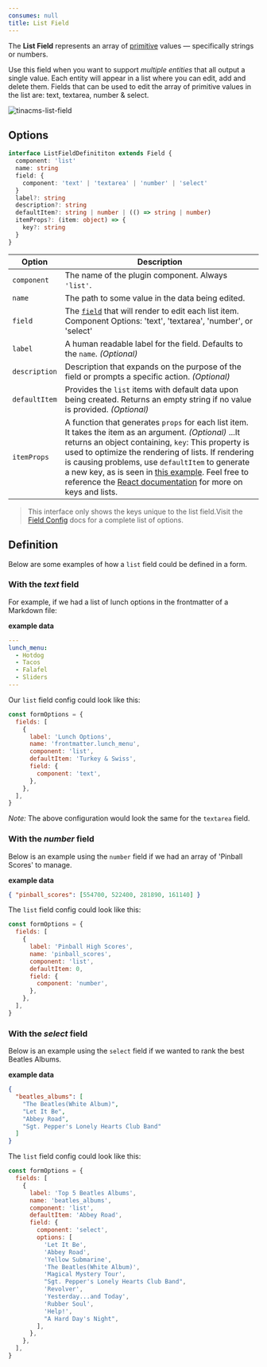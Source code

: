 ```yaml
---
consumes: null
title: List Field
---
```


<WarningCallout body="This is an advanced-use feature, and likely not something you'll need to configure. What you probably want is the content types reference!" />

The **List Field** represents an array of [primitive](https://developer.mozilla.org/en-US/docs/Web/JavaScript/Data_structures) values — specifically strings or numbers.

Use this field when you want to support *multiple entities* that all output a single value. Each entity will appear in a list where you can edit, add and delete them. Fields that can be used to edit the array of primitive values in the list are: text, textarea, number & select.

![tinacms-list-field](/img/fields/list-field.png)

## Options

```typescript
interface ListFieldDefinititon extends Field {
  component: 'list'
  name: string
  field: {
    component: 'text' | 'textarea' | 'number' | 'select'
  }
  label?: string
  description?: string
  defaultItem?: string | number | (() => string | number)
  itemProps?: (item: object) => {
    key?: string
  }
}
```

| Option        | Description                                                                                                                                                                                                                                                                                                                                                                                                                                                                                                           |
| ------------- | --------------------------------------------------------------------------------------------------------------------------------------------------------------------------------------------------------------------------------------------------------------------------------------------------------------------------------------------------------------------------------------------------------------------------------------------------------------------------------------------------------------------- |
| `component`   | The name of the plugin component. Always `'list'`.                                                                                                                                                                                                                                                                                                                                                                                                                                                                    |
| `name`        | The path to some value in the data being edited.                                                                                                                                                                                                                                                                                                                                                                                                                                                                      |
| `field`       | The [`field`](/docs/reference/toolkit/fields) that will render to edit each list item. Component Options: 'text', 'textarea', 'number', or 'select'                                                                                                                                                                                                                                                                                                                                                                   |
| `label`       | A human readable label for the field. Defaults to the `name`. *(Optional)*                                                                                                                                                                                                                                                                                                                                                                                                                                            |
| `description` | Description that expands on the purpose of the field or prompts a specific action. *(Optional)*                                                                                                                                                                                                                                                                                                                                                                                                                       |
| `defaultItem` | Provides the `list` items with default data upon being created. Returns an empty string if no value is provided. *(Optional)*                                                                                                                                                                                                                                                                                                                                                                                         |
| `itemProps`   | A function that generates `props` for each list item. It takes the item as an argument. *(Optional)* ...It returns an object containing, `key`: This property is used to optimize the rendering of lists. If rendering is causing problems, use `defaultItem` to generate a new key, as is seen in [this example](http://tinacms.org/docs/reference/toolkit/fields/group-list#definition). Feel free to reference the [React documentation](https://reactjs.org/docs/lists-and-keys.html) for more on keys and lists. |

> This interface only shows the keys unique to the list field.Visit the [Field Config](/docs/extending-tina/custom-field-components/#default-field-plugins) docs for a complete list of options.

## Definition

Below are some examples of how a `list` field could be defined in a form.

### With the *text* field

For example, if we had a list of lunch options in the frontmatter of a Markdown file:

**example data**

```yaml
---
lunch_menu:
  - Hotdog
  - Tacos
  - Falafel
  - Sliders
---
```

Our `list` field config could look like this:

```javascript
const formOptions = {
  fields: [
    {
      label: 'Lunch Options',
      name: 'frontmatter.lunch_menu',
      component: 'list',
      defaultItem: 'Turkey & Swiss',
      field: {
        component: 'text',
      },
    },
  ],
}
```

*Note:* The above configuration would look the same for the `textarea` field.

### With the *number* field

Below is an example using the `number` field if we had an array of 'Pinball Scores' to manage.

**example data**

```json
{ "pinball_scores": [554700, 522400, 281890, 161140] }
```

The `list` field config could look like this:

```javascript
const formOptions = {
  fields: [
    {
      label: 'Pinball High Scores',
      name: 'pinball_scores',
      component: 'list',
      defaultItem: 0,
      field: {
        component: 'number',
      },
    },
  ],
}
```

### With the *select* field

Below is an example using the `select` field if we wanted to rank the best Beatles Albums.

**example data**

```json
{
  "beatles_albums": [
    "The Beatles(White Album)",
    "Let It Be",
    "Abbey Road",
    "Sgt. Pepper's Lonely Hearts Club Band"
  ]
}
```

The `list` field config could look like this:

```javascript
const formOptions = {
  fields: [
    {
      label: 'Top 5 Beatles Albums',
      name: 'beatles_albums',
      component: 'list',
      defaultItem: 'Abbey Road',
      field: {
        component: 'select',
        options: [
          'Let It Be',
          'Abbey Road',
          'Yellow Submarine',
          'The Beatles(White Album)',
          'Magical Mystery Tour',
          "Sgt. Pepper's Lonely Hearts Club Band",
          'Revolver',
          'Yesterday...and Today',
          'Rubber Soul',
          'Help!',
          "A Hard Day's Night",
        ],
      },
    },
  ],
}
```
